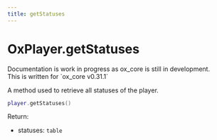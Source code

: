 ```yaml
---
title: getStatuses
---
```



# OxPlayer.getStatuses

<Callout>
  Documentation is work in progress as ox_core is still in development.<br />
  This is written for `ox_core v0.31.1`
</Callout>

A method used to retrieve all statuses of the player.

```lua
player.getStatuses()
```

Return:

- statuses: `table`
